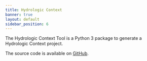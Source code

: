 ```yaml
---
title: Hydrologic Context
banner: true
layout: default
sidebar_position: 6
---
```


The Hydrologic Context Tool is a Python 3 package to generate a Hydrologic Context project. 

The source code is available on [GitHub](https://github.com/Riverscapes/riverscapes-tools/tree/HEAD/packages/hydro). 